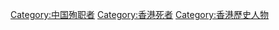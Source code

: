 [[Category:中国殉职者|Category:中国殉职者]]
[[Category:香港死者|Category:香港死者]]
[[Category:香港歷史人物|Category:香港歷史人物]]
